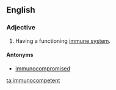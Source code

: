 ==English==

===Adjective===
{{en-adj}}

# Having a functioning [[immune system]].

====Antonyms====
* [[immunocompromised]]

[[ta:immunocompetent]]